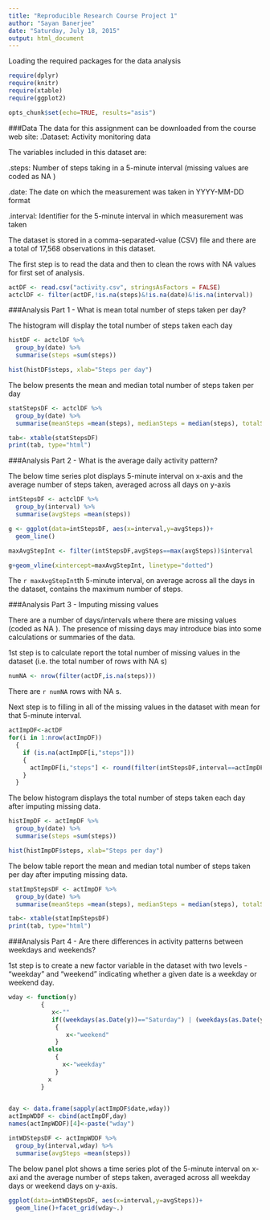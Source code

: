 ```yaml
---
title: "Reproducible Research Course Project 1"
author: "Sayan Banerjee"
date: "Saturday, July 18, 2015"
output: html_document
---
```

Loading the required packages for the data analysis

```r

require(dplyr)
require(knitr)
require(xtable)
require(ggplot2)
```

```r
opts_chunk$set(echo=TRUE, results="asis")
```


###Data
The data for this assignment can be downloaded from the course web site:
.Dataset: Activity monitoring data 

The variables included in this dataset are:

.steps: Number of steps taking in a 5-minute interval (missing values are coded as  NA )


.date: The date on which the measurement was taken in YYYY-MM-DD format


.interval: Identifier for the 5-minute interval in which measurement was taken


The dataset is stored in a comma-separated-value (CSV) file and there are a total of 17,568 observations in this dataset.

The first step is to read the data and then to clean the rows with NA values for first set of analysis.

```r
actDF <- read.csv("activity.csv", stringsAsFactors = FALSE)
actclDF <- filter(actDF,!is.na(steps)&!is.na(date)&!is.na(interval))

```

###Analysis Part 1 - What is mean total number of steps taken per day?

The histogram will display the total number of steps taken each day


```r
histDF <- actclDF %>% 
  group_by(date) %>%
  summarise(steps =sum(steps))

hist(histDF$steps, xlab="Steps per day")


```

The below presents the mean and median total number of steps taken per day

```r
statStepsDF <- actclDF %>% 
  group_by(date) %>%
  summarise(meanSteps =mean(steps), medianSteps = median(steps), totalSteps=sum(steps))

tab<- xtable(statStepsDF)
print(tab, type="html")
```

###Analysis Part 2 - What is the average daily activity pattern?

The below time series plot  displays 5-minute interval on x-axis and the average number of steps taken, averaged across all days on y-axis


```r

intStepsDF <- actclDF %>% 
  group_by(interval) %>%
  summarise(avgSteps =mean(steps))

g <- ggplot(data=intStepsDF, aes(x=interval,y=avgSteps))+
  geom_line()

maxAvgStepInt <- filter(intStepsDF,avgSteps==max(avgSteps))$interval

g+geom_vline(xintercept=maxAvgStepInt, linetype="dotted")

```

The `r maxAvgStepInt`th 5-minute interval, on average across all the days in the dataset, contains the maximum number of steps.

###Analysis Part 3 - Imputing missing values

There are a number of days/intervals where there are missing values (coded as  NA ). The presence of missing days may introduce bias into some calculations or summaries of the data.

1st step is to calculate report the total number of missing values in the dataset (i.e. the total number of rows with  NA s)


```r

numNA <- nrow(filter(actDF,is.na(steps)))

```

There are `r numNA` rows with NA s.

Next step  is to filling in all of the missing values in the dataset with mean for that 5-minute interval.

```r

actImpDF<-actDF
for(i in 1:nrow(actImpDF))
  {
    if (is.na(actImpDF[i,"steps"]))
    {
      actImpDF[i,"steps"] <- round(filter(intStepsDF,interval==actImpDF[i,"interval"])$avgSteps)
    }
  }

```


The below histogram displays the total number of steps taken each day after imputing missing data.


```r
histImpDF <- actImpDF %>% 
  group_by(date) %>%
  summarise(steps =sum(steps))

hist(histImpDF$steps, xlab="Steps per day")


```


The below table report the mean and median total number of steps taken per day after imputing missing data.

```r
statImpStepsDF <- actImpDF %>% 
  group_by(date) %>%
  summarise(meanSteps =mean(steps), medianSteps = median(steps), totalSteps=sum(steps))

tab<- xtable(statImpStepsDF)
print(tab, type="html")
```

###Analysis Part 4 - Are there differences in activity patterns between weekdays and weekends?

1st step is to create a new factor variable in the dataset with two levels - "weekday" and "weekend" indicating whether a given date is a weekday or weekend day.

```r

wday <- function(y)
         {
            x<-""
            if((weekdays(as.Date(y))=="Saturday") | (weekdays(as.Date(y))== "Sunday"))
             {
                x<-"weekend"
             }
           else
             {
               x<-"weekday"
             }
           x
         }
                    

day <- data.frame(sapply(actImpDF$date,wday))
actImpWDDF <- cbind(actImpDF,day)
names(actImpWDDF)[4]<-paste("wday") 

intWDStepsDF <- actImpWDDF %>% 
  group_by(interval,wday) %>%
  summarise(avgSteps =mean(steps))
```

The below panel plot shows a time series plot of the 5-minute interval on x-axi and the average number of steps taken, averaged across all weekday days or weekend days on y-axis.

```r

ggplot(data=intWDStepsDF, aes(x=interval,y=avgSteps))+
  geom_line()+facet_grid(wday~.)

```
